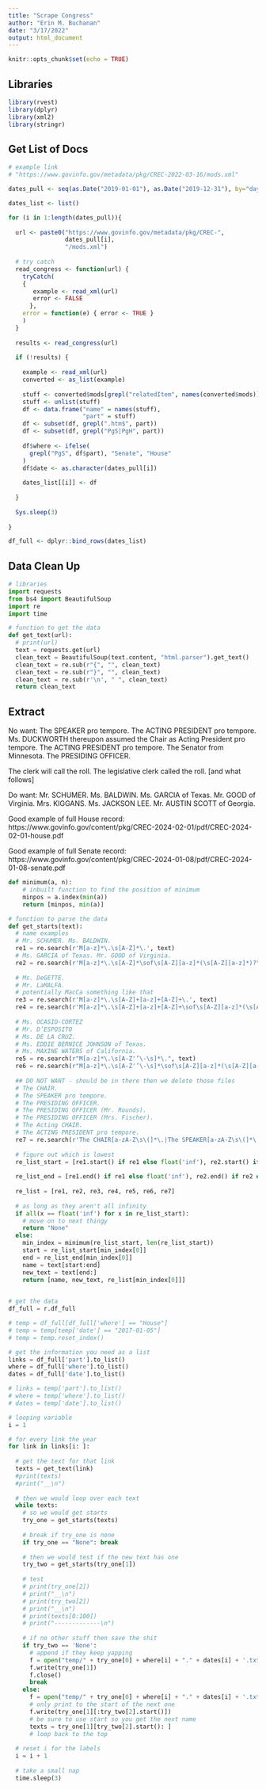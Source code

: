 ```yaml
---
title: "Scrape Congress"
author: "Erin M. Buchanan"
date: "3/17/2022"
output: html_document
---
```


```r
knitr::opts_chunk$set(echo = TRUE)
```

## Libraries

```r
library(rvest)
library(dplyr)
library(xml2)
library(stringr)
```

## Get List of Docs

```r
# example link
# "https://www.govinfo.gov/metadata/pkg/CREC-2022-03-16/mods.xml"

dates_pull <- seq(as.Date("2019-01-01"), as.Date("2019-12-31"), by="days")

dates_list <- list()

for (i in 1:length(dates_pull)){
  
  url <- paste0("https://www.govinfo.gov/metadata/pkg/CREC-", 
                dates_pull[i], 
                "/mods.xml")
  
  # try catch 
  read_congress <- function(url) {
    tryCatch( 
    { 
       example <- read_xml(url)
       error <- FALSE
      }, 
    error = function(e) { error <- TRUE } 
    )
  }
  
  results <- read_congress(url)
  
  if (!results) {
    
    example <- read_xml(url)  
    converted <- as_list(example)
    
    stuff <- converted$mods[grepl("relatedItem", names(converted$mods))]
    stuff <- unlist(stuff)
    df <- data.frame("name" = names(stuff), 
                     "part" = stuff)
    df <- subset(df, grepl(".htm$", part))
    df <- subset(df, grepl("PgS|PgH", part))
    
    df$where <- ifelse(
      grepl("PgS", df$part), "Senate", "House"
    )
    df$date <- as.character(dates_pull[i])
    
    dates_list[[i]] <- df
    
  }
  
  Sys.sleep(3)
  
}

df_full <- dplyr::bind_rows(dates_list)
```

## Data Clean Up

```python
# libraries
import requests
from bs4 import BeautifulSoup
import re
import time

# function to get the data
def get_text(url):
  # print(url)
  text = requests.get(url)
  clean_text = BeautifulSoup(text.content, "html.parser").get_text()
  clean_text = re.sub(r"{", "", clean_text)
  clean_text = re.sub(r"}", "", clean_text)
  clean_text = re.sub(r'\n', " ", clean_text)
  return clean_text

```


## Extract 

No want:
The SPEAKER pro tempore.
The ACTING PRESIDENT pro tempore.
Ms. DUCKWORTH thereupon assumed the Chair as Acting President pro tempore. 
The ACTING PRESIDENT pro tempore. The Senator from Minnesota. 
The PRESIDING OFFICER.

The clerk will call the roll.
The legislative clerk called the roll. [and what follows]

Do want:
Mr. SCHUMER.
Ms. BALDWIN.
Ms. GARCIA of Texas.
Mr. GOOD of Virginia.
Mrs. KIGGANS. 
Ms. JACKSON LEE.
Mr. AUSTIN SCOTT of Georgia.

Good example of full House record: https://www.govinfo.gov/content/pkg/CREC-2024-02-01/pdf/CREC-2024-02-01-house.pdf

Good example of full Senate record: https://www.govinfo.gov/content/pkg/CREC-2024-01-08/pdf/CREC-2024-01-08-senate.pdf
 
```python
def minimum(a, n):
    # inbuilt function to find the position of minimum
    minpos = a.index(min(a))
    return [minpos, min(a)]

# function to parse the data 
def get_starts(text):
  # name examples 
  # Mr. SCHUMER. Ms. BALDWIN.
  re1 = re.search(r'M[a-z]*\.\s[A-Z]*\.', text)
  # Ms. GARCIA of Texas. Mr. GOOD of Virginia.
  re2 = re.search(r'M[a-z]*\.\s[A-Z]*\sof\s[A-Z][a-z]*(\s[A-Z][a-z]*)?\.', text)
 
  # Ms. DeGETTE.
  # Mr. LaMALFA.
  # potentially MacCa something like that 
  re3 = re.search(r'M[a-z]*\.\s[A-Z]+[a-z]+[A-Z]+\.', text)
  re4 = re.search(r'M[a-z]*\.\s[A-Z]+[a-z]+[A-Z]+\sof\s[A-Z][a-z]*(\s[A-Z][a-z]*)?\.', text)
  
  # Ms. OCASIO-CORTEZ
  # Mr. D’ESPOSITO
  # Ms. DE LA CRUZ.
  # Ms. EDDIE BERNICE JOHNSON of Texas.
  # Ms. MAXINE WATERS of California.
  re5 = re.search(r"M[a-z]*\.\s[A-Z'’\-\s]*\.", text)
  re6 = re.search(r"M[a-z]*\.\s[A-Z'’\-\s]*\sof\s[A-Z][a-z]*(\s[A-Z][a-z]*)?\.", text)
  
  ## DO NOT WANT - should be in there then we delete those files 
  # The CHAIR.
  # The SPEAKER pro tempore.
  # The PRESIDING OFFICER.
  # The PRESIDING OFFICER (Mr. Rounds).
  # The PRESIDING OFFICER (Mrs. Fischer).
  # The Acting CHAIR.
  # The ACTING PRESIDENT pro tempore.
  re7 = re.search(r'The CHAIR[a-zA-Z\s\(]*\.|The SPEAKER[a-zA-Z\s\(]*\.|The (Presiding|PRESIDING) OFFICER[a-zA-Z\s\(]*\.|The (Acting|ACTING) CHAIR[a-zA-Z\s\(]*\.|The (Acting|ACTING) PRESIDENT[a-zA-Z\s\(]*\.|The PRESIDING OFFICER\.', text)
  
  # figure out which is lowest 
  re_list_start = [re1.start() if re1 else float('inf'), re2.start() if re2 else float('inf'), re3.start() if re3 else float('inf'), re4.start() if re4 else float('inf'), re5.start() if re5 else float('inf'), re6.start() if re6 else float('inf'), re7.start() if re7 else float('inf')]
  
  re_list_end = [re1.end() if re1 else float('inf'), re2.end() if re2 else float('inf'), re3.end() if re3 else float('inf'), re4.end() if re4 else float('inf'), re5.end() if re5 else float('inf'), re6.end() if re6 else float('inf'), re7.end() if re7 else float('inf') ]
  
  re_list = [re1, re2, re3, re4, re5, re6, re7]
    
  # as long as they aren't all infinity 
  if all(x == float('inf') for x in re_list_start):
    # move on to next thingy
    return "None"
  else: 
    min_index = minimum(re_list_start, len(re_list_start))
    start = re_list_start[min_index[0]]
    end = re_list_end[min_index[0]]
    name = text[start:end]
    new_text = text[end:]
    return [name, new_text, re_list[min_index[0]]]
 
```

```python
# get the data
df_full = r.df_full

# temp = df_full[df_full['where'] == "House"]
# temp = temp[temp['date'] == "2017-01-05"]
# temp = temp.reset_index()

# get the information you need as a list
links = df_full['part'].to_list()
where = df_full['where'].to_list()
dates = df_full['date'].to_list()

# links = temp['part'].to_list()
# where = temp['where'].to_list()
# dates = temp['date'].to_list()
```

```python
# looping variable
i = 1 

# for every link the year 
for link in links[i: ]:
  
  # get the text for that link 
  texts = get_text(link)
  #print(texts)
  #print("__\n")
  
  # then we would loop over each text  
  while texts:
    # so we would get starts
    try_one = get_starts(texts)
    
    # break if try_one is none
    if try_one == "None": break 
    
    # then we would test if the new text has one 
    try_two = get_starts(try_one[1])
    
    # test
    # print(try_one[2])
    # print("__\n")
    # print(try_two[2])
    # print("__\n")
    # print(texts[0:100])
    # print("-------------\n")
    
    # if no other stuff then save the shit 
    if try_two == 'None': 
      # append if they keep yapping 
      f = open("temp/" + try_one[0] + where[i] + "." + dates[i] + '.txt', "a")  
      f.write(try_one[1])
      f.close()
      break 
    else: 
      f = open("temp/" + try_one[0] + where[i] + "." + dates[i] + '.txt', "a") 
      # only print to the start of the next one
      f.write(try_one[1][:try_two[2].start()])
      # be sure to use start so you get the next name 
      texts = try_one[1][try_two[2].start(): ]
      # loop back to the top 
  
  # reset i for the labels
  i = i + 1
  
  # take a small nap
  time.sleep(3)
```
